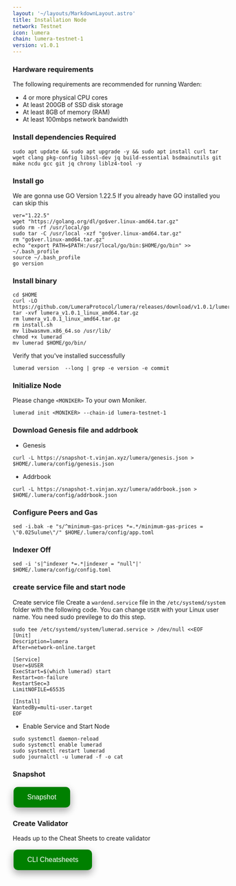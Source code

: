 ```yaml
---
layout: '~/layouts/MarkdownLayout.astro'
title: Installation Node
network: Testnet
icon: lumera
chain: lumera-testnet-1
version: v1.0.1
---
```


### Hardware requirements

The following requirements are recommended for running Warden:

- 4 or more physical CPU cores
- At least 200GB of SSD disk storage
- At least 8GB of memory (RAM)
- At least 100mbps network bandwidth


### Install dependencies Required

```
sudo apt update && sudo apt upgrade -y && sudo apt install curl tar wget clang pkg-config libssl-dev jq build-essential bsdmainutils git make ncdu gcc git jq chrony liblz4-tool -y
```

### Install go

We are gonna use GO Version 1.22.5
If you already have GO installed you can skip this 

```
ver="1.22.5"
wget "https://golang.org/dl/go$ver.linux-amd64.tar.gz"
sudo rm -rf /usr/local/go
sudo tar -C /usr/local -xzf "go$ver.linux-amd64.tar.gz"
rm "go$ver.linux-amd64.tar.gz"
echo "export PATH=$PATH:/usr/local/go/bin:$HOME/go/bin" >> ~/.bash_profile
source ~/.bash_profile
go version
```


### Install binary
```
cd $HOME
curl -LO https://github.com/LumeraProtocol/lumera/releases/download/v1.0.1/lumera_v1.0.1_linux_amd64.tar.gz
tar -xvf lumera_v1.0.1_linux_amd64.tar.gz
rm lumera_v1.0.1_linux_amd64.tar.gz
rm install.sh
mv libwasmvm.x86_64.so /usr/lib/
chmod +x lumerad
mv lumerad $HOME/go/bin/
```

Verify that you've installed successfully

```
lumerad version  --long | grep -e version -e commit
```

### Initialize Node

Please change `<MONIKER>` To your own Moniker.

```
lumerad init <MONIKER> --chain-id lumera-testnet-1
```

### Download Genesis file and addrbook

- Genesis

```
curl -L https://snapshot-t.vinjan.xyz/lumera/genesis.json > $HOME/.lumera/config/genesis.json
```
- Addrbook
```
curl -L https://snapshot-t.vinjan.xyz/lumera/addrbook.json > $HOME/.lumera/config/addrbook.json
```

### Configure Peers and Gas
```
sed -i.bak -e "s/^minimum-gas-prices *=.*/minimum-gas-prices = \"0.025ulume\"/" $HOME/.lumera/config/app.toml
```

### Indexer Off
```
sed -i 's|^indexer *=.*|indexer = "null"|' $HOME/.lumera/config/config.toml
```

### create service file and start node

Create service file
Create a `wardend.service` file in the `/etc/systemd/system` folder with the following code. 
You can change `USER` with your Linux user name. You need sudo previlege to do this step.

```
sudo tee /etc/systemd/system/lumerad.service > /dev/null <<EOF
[Unit]
Description=lumera
After=network-online.target

[Service]
User=$USER
ExecStart=$(which lumerad) start
Restart=on-failure
RestartSec=3
LimitNOFILE=65535

[Install]
WantedBy=multi-user.target
EOF
```

- Enable Service and Start Node

```
sudo systemctl daemon-reload
sudo systemctl enable lumerad
sudo systemctl restart lumerad
sudo journalctl -u lumerad -f -o cat
```

### Snapshot
<a href="https://service.vinjan.xyz/testnet/lumera/snapshot" target="_blank">
  <button style="background-color: green; border: none; color: white; padding: 15px 32px; text-align: center; text-decoration: none; display: inline-block; font-size: 16px; margin: 4px 2px; cursor: pointer; border-radius: 10px; box-shadow: 0 8px 16px 0 rgba(0,0,0,0.2), 0 6px 20px 0 rgba(0,0,0,0.19);" onmouseover="this.style.boxShadow='0 0 0 4px rgba(0,255,0,0.5)'" onmouseout="this.style.boxShadow='0 8px 16px 0 rgba(0,0,0,0.2), 0 6px 20px 0 rgba(0,0,0,0.19)'">Snapshot</button>
</a>


### Create Validator

Heads up to the Cheat Sheets to create validator

<a href="https://service.vinjan.xyz/testnet/lumera/cheat" target="_blank">
  <button style="background-color: green; border: none; color: white; padding: 15px 32px; text-align: center; text-decoration: none; display: inline-block; font-size: 16px; margin: 4px 2px; cursor: pointer; border-radius: 10px; box-shadow: 0 8px 16px 0 rgba(0,0,0,0.2), 0 6px 20px 0 rgba(0,0,0,0.19);" onmouseover="this.style.boxShadow='0 0 0 4px rgba(0,255,0,0.5)'" onmouseout="this.style.boxShadow='0 8px 16px 0 rgba(0,0,0,0.2), 0 6px 20px 0 rgba(0,0,0,0.19)'">CLI Cheatsheets</button>
</a>
